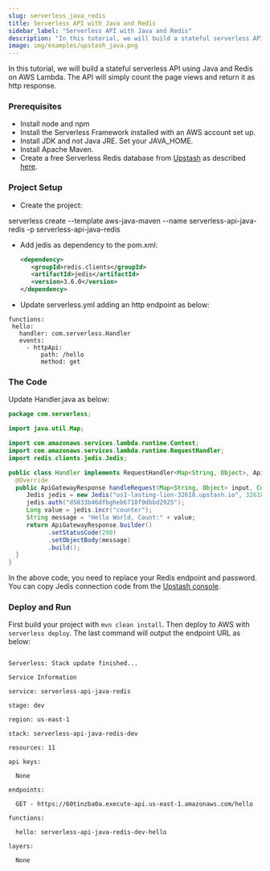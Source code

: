 ```yaml
---
slug: serverless_java_redis
title: Serverless API with Java and Redis
sidebar_label: "Serverless API with Java and Redis"
description: "In this tutorial, we will build a stateful serverless API using Java and Redis on AWS Lambda. The API will simply count the page views and return it as http response."
image: img/examples/upstash_java.png
---
```



In this tutorial, we will build a stateful serverless API using Java and Redis on AWS Lambda. The API will simply count the page views and return it as http response.


### Prerequisites



* Install node and npm
* Install the Serverless Framework installed with an AWS account set up.
* Install JDK and not Java JRE. Set your JAVA_HOME.
* Install Apache Maven.
* Create a free Serverless Redis database from [Upstash](https://console.upstash.com) as described [here](https://docs.upstash.com/).


### Project Setup



* Create the project:

serverless create --template aws-java-maven --name serverless-api-java-redis -p serverless-api-java-redis



* Add jedis as dependency to the pom.xml:

    ```xml
    <dependency>
       <groupId>redis.clients</groupId>
       <artifactId>jedis</artifactId>
       <version>3.6.0</version>
    </dependency>
    ```


* Update serverless.yml adding an http endpoint as below:

```
functions:
 hello:
   handler: com.serverless.Handler
   events:
     - httpApi:
         path: /hello
         method: get
```



### The Code

Update Handler.java as below:


```java
package com.serverless;

import java.util.Map;

import com.amazonaws.services.lambda.runtime.Context;
import com.amazonaws.services.lambda.runtime.RequestHandler;
import redis.clients.jedis.Jedis;

public class Handler implements RequestHandler<Map<String, Object>, ApiGatewayResponse> {
  @Override
  public ApiGatewayResponse handleRequest(Map<String, Object> input, Context context) {
     Jedis jedis = new Jedis("us1-lasting-lion-32618.upstash.io", 32618, true);
     jedis.auth("d5033b46dfbgheb6718f9dbbd2925");
     Long value = jedis.incr("counter");
     String message = "Hello World, Count:" + value;
     return ApiGatewayResponse.builder()
           .setStatusCode(200)
           .setObjectBody(message)
           .build();
  }
}
```




In the above code, you need to replace your Redis endpoint and password. You can copy Jedis connection code from the [Upstash console](https://console.upstash.com).


### Deploy and Run

First build your project with `mvn clean install`. Then deploy to AWS with `serverless deploy`. The last command will output the endpoint URL as below:

```shell

Serverless: Stack update finished...

Service Information

service: serverless-api-java-redis

stage: dev

region: us-east-1

stack: serverless-api-java-redis-dev

resources: 11

api keys:

  None

endpoints:

  GET - https://60tinzba0a.execute-api.us-east-1.amazonaws.com/hello

functions:

  hello: serverless-api-java-redis-dev-hello

layers:

  None

```
